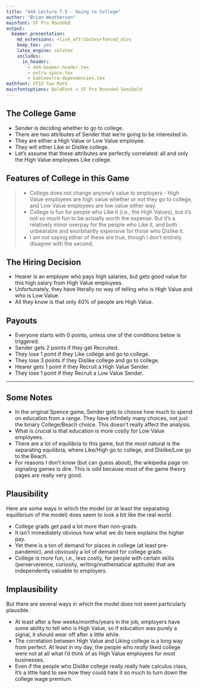 ```yaml
---
title: "444 Lecture 7.5 - Going to College"
author: "Brian Weatherson"
mainfont: SF Pro Rounded
output:
  beamer_presentation:
    md_extensions: +link_attributes+fenced_divs
    keep_tex: yes
    latex_engine: xelatex
    includes:
      in_header: 
        - 444-beamer-header.tex
        - extra-space.tex
        - kableextra-dependencies.tex
mathfont: STIX Two Math
mainfontoptions: BoldFont = SF Pro Rounded Semibold
---
```


## The College Game

- Sender is deciding whether to go to college.
- There are two attributes of Sender that we're going to be interested in.
- They are either a High Value or Low Value employee.
- They will either Like or Dislike college.
- Let's assume that these attributes are perfectly correlated: all and only the High Value employees Like college.

## Features of College in this Game

> - College does not change anyone's value to employers - High Value employees are high value whether or not they go to college, and Low Value employees are low value either way.
> - College is fun for people who Like it (i.e., the High Values), but it's not so much fun to be actually worth the expense. But it's a relatively minor overpay for the people who Like it, and both unbearable and exorbitantly expensive for those who Dislike it.
> - I am *not* saying either of these are true, though I don't entirely disagree with the second.

## The Hiring Decision

- Hearer is an employer who pays high salaries, but gets good value for this high salary from High Value employees.
- Unfortunately, they have literally no way of telling who is High Value and who is Low Value.
- All they know is that only 40% of people are High Value.

## Payouts

- Everyone starts with 0 points, unless one of the conditions below is triggered.
- Sender gets 2 points if they get Recruited.
- They lose 1 point if they Like college and go to college.
- They lose 3 points if they Dislike college and go to college.
- Hearer gets 1 point if they Recruit a High Value Sender.
- They lose 1 point if they Recruit a Low Value Sender.


---

\begin{center}
\begin{istgame}[scale=1.3]
   \xtdistance{20mm}{20mm}
   \istroot(0)[chance node]{$c$}
     \istb<grow=left>{0.4}[a]
     \istb<grow=right>{0.6}[a]
     \endist
   \xtdistance{10mm}{20mm}
   \istroot(1)(0-1)<180>{1}
     \istb<grow=north>{College}[l]
     \istb<grow=south>{Beach}[l]
     \endist
   \istroot(2)(0-2)<0>{1}
     \istb<grow=north>{College}[r]
     \istb<grow=south>{Beach}[r]
     \endist
   \istroot'[north](a1)(1-1)
     \istb{R}[bl]{2, 1}
     \istb{P}[br]{-1,0}
     \endist
   \istroot(b1)(1-2)
     \istb{R}[al]{3,1}
     \istb{P}[ar]{0,0}
     \endist
   \istroot(a2)(2-2)
     \istb{R}[al]{3,-1}
     \istb{P}[ar]{0,0}
     \endist
   \istroot'[north](b2)(2-1)
     \istb{R}[bl]{-1,-1}
     \istb{P}[br]{-3,0}
     \endist
   \xtInfoset(a1)(b2){2}
   \xtInfoset(b1)(a2){2}
   \end{istgame}
\end{center}

## Some Notes

- In the original Spence game, Sender gets to choose how much to spend on education from a range. They have infinitely many choices, not just the binary College/Beach choice. This doesn't really affect the analysis.
- What is crucial is that education is more costly for Low Value employees.
- There are a lot of equilibria to this game, but the most natural is the separating equilibria, where Like/High go to college, and Dislike/Low go to the Beach.
- For reasons I don't know (but can guess about), the wikipedia page on signaling games is dire. This is odd because most of the game theory pages are really very good.

## Plausibility

Here are some ways in which the model (or at least the separating equilibrium of the model) does seem to look a bit like the real world.

- College grads get paid a lot more than non-grads.
- It isn't immediately obvious how what we do here explains the higher pay.
- Yet there is a ton of demand for places in college (at least pre-pandemic), and obviously a lot of demand for college grads.
- College is more fun, i.e., less costly, for people with certain skills (perserverence, curiosity, writing/mathematical aptitude) that are independently valuable to employers.

## Implausibility

But there are several ways in which the model does not seem particularly plausible.

- At least after a few weeks/months/years in the job, employers have some ability to tell who is High Value, so if education was purely a signal, it should wear off after a little while.
- The correlation between High Value and Liking college is a long way from perfect. At least in my day, the people who _really_ liked college were not at all what I'd think of as High Value employees for most businesses.
- Even if the people who Dislike college really really hate calculus class, it's a little hard to see how they could hate it so much to turn down the college wage premium.
